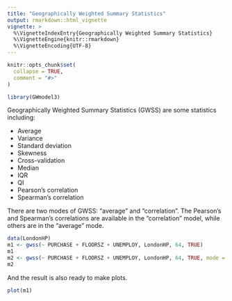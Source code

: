 ```yaml
---
title: "Geographically Weighted Summary Statistics"
output: rmarkdown::html_vignette
vignette: >
  %\VignetteIndexEntry{Geographically Weighted Summary Statistics}
  %\VignetteEngine{knitr::rmarkdown}
  %\VignetteEncoding{UTF-8}
---
```


```r
knitr::opts_chunk$set(
  collapse = TRUE,
  comment = "#>"
)
```

```r
library(GWmodel3)
```

Geographically Weighted Summary Statistics (GWSS) are some statistics including:

- Average
- Variance
- Standard deviation
- Skewness
- Cross-validation
- Median
- IQR
- QI
- Pearson's correlation
- Spearman's correlation

There are two modes of GWSS: "average" and "correlation".
The Pearson's and Spearman's correlations are available in the "correlation" model,
while others are in the "average" mode.

```r
data(LondonHP)
m1 <- gwss(~ PURCHASE + FLOORSZ + UNEMPLOY, LondonHP, 64, TRUE)
m1
m2 <- gwss(~ PURCHASE + FLOORSZ + UNEMPLOY, LondonHP, 64, TRUE, mode = "correlation")
m2
```

And the result is also ready to make plots.

```r
plot(m1)
```

